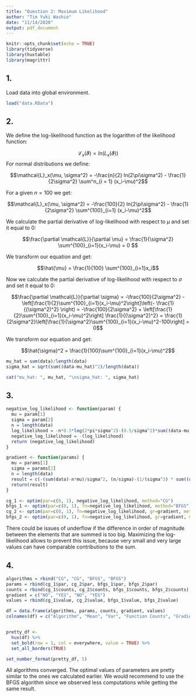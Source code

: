 ```yaml
---
title: "Question 2: Maximum Likelihood"
author: "Tim Yuki Washio"
date: "11/14/2020"
output: pdf_document
---
```


```r
knitr::opts_chunk$set(echo = TRUE)
library(tidyverse)
library(huxtable)
library(magrittr)
```

## 1. 

Load data into global environment.

```r
load("data.RData")
```

## 2.

We define the log-likelihood function as the logarithm of the likelihood function:

$$\mathcal{L}_x(\vartheta) = ln(L_x(\vartheta))$$
For normal distributions we define:

$$\mathcal{L}_x(\mu, \sigma^2) = -\frac{n}{2} ln(2\pi\sigma^2) - \frac{1}{2\sigma^2} \sum^n_{i = 1} (x_i-\mu)^2$$

For a given $n = 100$ we get:

$$\mathcal{L}_x(\mu, \sigma^2) = -\frac{100}{2} ln(2\pi\sigma^2) - \frac{1}{2\sigma^2} \sum^{100}_{i=1} (x_i-\mu)^2$$

We calculate the partial derivative of log-likelihood with respect to $\mu$ and set it equal to $0$:

$$\frac{\partial \mathcal{L}}{\partial \mu} = \frac{1}{\sigma^2} \sum^{100}_{i=1}(x_i-\mu) = 0 $$

We transform our equation and get: 

$$\hat{\mu} = \frac{1}{100} \sum^{100}_{i=1}x_i$$

Now we calculate the partial derivative of log-likelihood with respect to $\sigma$ and set it equal to $0$:

$$\frac{\partial \mathcal{L}}{\partial \sigma} = -\frac{100}{2\sigma^2} - \left[\frac{1}{2}\sum^{100}_{i=1}(x_i-\mu)^2\right]\left(- \frac{1}{(\sigma^2)^2} \right) = -\frac{100}{2\sigma^2} + \left[\frac{1}{2}\sum^{100}_{i=1}(x_i-\mu)^2\right] \frac{1}{(\sigma^2)^2} = \frac{1}{2\sigma^2}\left[\frac{1}{\sigma^2}\sum^{100}_{i=1}(x_i-\mu)^2-100\right] = 0$$

We transform our equation and get:

$$\hat{\sigma}^2 = \frac{1}{100}\sum^{100}_{i=1}(x_i-\mu)^2$$

```r
mu_hat = sum(data)/length(data)
sigma_hat = sqrt(sum((data-mu_hat)^2)/length(data))

cat("mu_hat: ", mu_hat, "\nsigma_hat: ", sigma_hat)
```

## 3.

```r
negative_log_likelihood <- function(param) {
  mu = param[1]
  sigma = param[2]
  n = length(data)
  log_likelihood = -n*0.5*log(2*pi*sigma^2)-(0.5/sigma^2)*sum((data-mu)^2)
  negative_log_likelihood = -(log_likelihood)
  return (negative_log_likelihood)
}

gradient <- function(params) {
  mu = params[1]
  sigma = params[2]
  n = length(data)
  result = c(-(sum(data)-n*mu)/sigma^2, (n/sigma)-(1/(sigma^3) * sum((data-mu)^2)))
  return(result)
}

cg_1 <- optim(par=c(0, 1), negative_log_likelihood, method="CG")
bfgs_1 <- optim(par=c(0, 1), fn=negative_log_likelihood, method="BFGS")
cg_2 <- optim(par=c(0, 1), fn=negative_log_likelihood, gr=gradient, method="CG")
bfgs_2 <- optim(par=c(0, 1), fn=negative_log_likelihood, gr=gradient, method="BFGS")
```

There could be issues of underflow if the difference in order of magnitude between the elements that are summed is too big. Maximizing the log-likelihood allows to prevent this issue, because very small and very large values can have comparable contributions to the sum.

## 4.

```r
algorithms = rbind("CG", "CG", "BFGS", "BFGS")
params = rbind(cg_1$par, cg_2$par, bfgs_1$par, bfgs_2$par)
counts = rbind(cg_1$counts, cg_2$counts, bfgs_1$counts, bfgs_2$counts)
gradient = c("NO", "YES", "NO", "YES")
values = rbind(cg_1$value, cg_2$value, bfgs_1$value, bfgs_2$value)

df = data.frame(algorithms, params, counts, gradient, values)
colnames(df) = c("Algorithm", "Mean", "Var", "Function Counts", "Gradient Counts", "Gradient Specified", "Value")


pretty_df <-
  hux(df) %>%
  set_bold(row = 1, col = everywhere, value = TRUE) %>% 
  set_all_borders(TRUE)

set_number_format(pretty_df, 5)

```

All algorithms converged. The optimal values of parameters are pretty similar to the ones we calculated earlier. We would recommend to use the BFGS algorithm since we observed less computations while getting the same result. 

